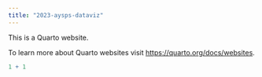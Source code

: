```yaml
---
title: "2023-aysps-dataviz"
---
```


This is a Quarto website.

To learn more about Quarto websites visit <https://quarto.org/docs/websites>.

```r
1 + 1
```
